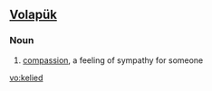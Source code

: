 ==[[Volapük]]==

===Noun===
{{infl|vo|noun}}

# [[compassion]], a feeling of sympathy for someone

[[vo:kelied]]